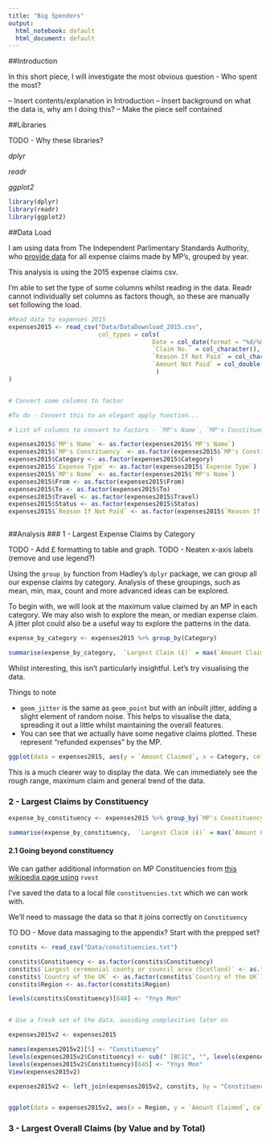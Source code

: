 ```yaml
---
title: "Big Spenders"
output:
  html_notebook: default
  html_document: default
---
```




##Introduction

In this short piece, I will investigate the most obvious question - Who spent the most?

-- Insert contents/explanation in Introduction
-- Insert background on what the data is, why am I doing this?
-- Make the piece self contained


##Libraries

TODO - Why these libraries?

_dplyr_

_readr_

_ggplot2_

```r
library(dplyr)
library(readr)
library(ggplot2)

```



##Data Load

I am using data from The Independent Parlimentary Standards Authority, who [provide data](http://www.parliamentary-standards.org.uk/DataDownloads.aspx) for all expense claims made by MP's, grouped by year.

This analysis is using the 2015 expense claims csv.

I'm able to set the type of some columns whilst reading in the data. Readr cannot individually set columns as factors though, so these are manually set following the load.


```r

#Read data to expenses 2015
expenses2015 <- read_csv("Data/DataDownload_2015.csv", 
                         col_types = cols(
                                        Date = col_date(format = "%d/%m/%Y"),
                                        `Claim No.` = col_character(),
                                        `Reason If Not Paid` = col_character(),
                                        `Amount Not Paid` = col_double()
                                         )
)


# Convert some columns to factor

#To do - Convert this to an elegant apply function...

# List of columns to convert to factors - `MP's Name`, `MP's Constituency`, Category,`Expense Type`, From, To, Travel

expenses2015$`MP's Name` <- as.factor(expenses2015$`MP's Name`)
expenses2015$`MP's Constituency` <- as.factor(expenses2015$`MP's Constituency`)
expenses2015$Category <- as.factor(expenses2015$Category)
expenses2015$`Expense Type` <- as.factor(expenses2015$`Expense Type`)
expenses2015$`MP's Name` <- as.factor(expenses2015$`MP's Name`)
expenses2015$From <- as.factor(expenses2015$From)
expenses2015$To <- as.factor(expenses2015$To)
expenses2015$Travel <- as.factor(expenses2015$Travel)
expenses2015$Status <- as.factor(expenses2015$Status)
expenses2015$`Reason If Not Paid` <- as.factor(expenses2015$`Reason If Not Paid`)



```



##Analysis
### 1 - Largest Expense Claims by Category

TODO - Add £ formatting to table and graph.
TODO - Neaten x-axis labels (remove and use legend?)

Using the `group_by` function from Hadley's `dplyr` package, we can group all our expense claims by category. Analysis of these groupings, such as mean, min, max, count and more advanced ideas can be explored.

To begin with, we will look at the maximum value claimed by an MP in each category. We may also wish to explore the mean, or median expense claim. A jitter plot could also be a useful way to explore the patterns in the data.

```r

expense_by_category <- expenses2015 %>% group_by(Category)

summarise(expense_by_category,  `Largest Claim (£)` = max(`Amount Claimed`), `Mean Claim (£)` = mean(`Amount Claimed`), `Median Claim (£)` = median(`Amount Claimed`), `Count of Claims` = n())

```

Whilst interesting, this isn't particularly insightful. Let's try visualising the data.

Things to note

* `geom_jitter` is the same as `geom_point` but with an inbuilt jitter, adding a slight element of random noise. This helps to visualise the data, spreading it out a little whilst maintaining the overall features.
* You can see that we actually have some negative claims plotted. These represent "refunded expenses" by the MP.

```r
ggplot(data = expenses2015, aes(y = `Amount Claimed`, x = Category, col = Category)) + geom_jitter(alpha = 0.3) + theme(axis.text.x = element_text(angle = 90, hjust = 1), legend.position = "none")
```
This is a much clearer way to display the data. We can immediately see  the rough range, maximum claim and general trend of the data.


### 2 - Largest Claims by Constituency

```r
expense_by_constituency <- expenses2015 %>% group_by(`MP's Constituency`)

summarise(expense_by_constituency,  `Largest Claim (£)` = max(`Amount Claimed`), `Mean Claim (£)` = mean(`Amount Claimed`), `Median Claim (£)` = median(`Amount Claimed`), `Count of Claims` = n())

```

#### 2.1 Going beyond constituency

We can gather additional information on MP Constituencies from [this wikipedia page using](https://en.wikipedia.org/wiki/List_of_United_Kingdom_Parliament_constituencies) `rvest`

I've saved the data to a local file `constituencies.txt` which we can work with.

We'll need to massage the data so that it joins correctly on `Constituency`

TO DO - Move data massaging to the appendix? Start with the prepped set?


```r

constits <- read_csv("Data/constituencies.txt")

constits$Constituency <- as.factor(constits$Constituency)
constits$`Largest ceremonial county or council area (Scotland)` <- as.factor(constits$`Largest ceremonial county or council area (Scotland)`)
constits$`Country of the UK` <- as.factor(constits$`Country of the UK`)
constits$Region <- as.factor(constits$Region)

levels(constits$Constituency)[648] <- "Ynys Mon"


# Use a fresh set of the data, avoiding complexities later on

expenses2015v2 <- expenses2015

names(expenses2015v2)[5] <- "Constituency"
levels(expenses2015v2$Constituency) <- sub(" [BC]C", "", levels(expenses2015v2$Constituency))
levels(expenses2015v2$Constituency)[645] <- "Ynys Mon"
View(expenses2015v2)

expenses2015v2 <- left_join(expenses2015v2, constits, by = "Constituency")


ggplot(data = expenses2015v2, aes(x = Region, y = `Amount Claimed`, col = Category), alpha = 0.2) + geom_jitter() + theme()


```

### 3 - Largest Overall Claims (by Value and by Total)


